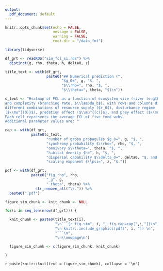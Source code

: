 ```yaml
---
output:
  pdf_document: default
---
```


```r
knitr::opts_chunk$set(echo = FALSE,
                      message = FALSE,
                      warning = FALSE,
                      root.dir = "/data_fmt")
```

```r

library(tidyverse)

df_grt <- readRDS("sim_fcl_si.rds") %>%
  distinct(g, rho, theta, h, delta0, z)

title_text <- with(df_grt,
                   paste0("## Numerical prediction (",
                          "$g_0=", g, "$, ",
                          "$\\rho=", rho, "$, ",
                          "$\\theta=", theta, "$)\n"))

c_text <- "Heatmap of FCL as a function of ecosystem size (river length, $L$)
and complexity (branching rate, $\\lambda_b$), with rows and columns displaying
different combinations of resource supply ($r_0$), disturbance regime
($\\mu^{(0)}$), predation effect ($\\mu^{(c)}$), and prey effect ($\\mu^{(p)}$).
Each cell represents the average FCL of five food webs.
Additional parameter values are: "

cap <- with(df_grt,
            paste0(c_text,
                   "number of gross propagules $g_0=", g, "$, ",
                   "synchrony probability $\\rho=", rho, "$, ",
                   "omnivory $\\theta=", theta, "$, ",
                   "habitat density $h=", h, "$, ",
                   "dispersal capability $\\delta_0=", delta0, "$, and ",
                   "scaling exponent $\\psi=", z, "$."))

pdf <- with(df_grt,
            paste0("fig_rho", rho,
                   "_g", g,
                   "_theta", theta) %>%
              str_remove_all("\\.")) %>%
  paste0(".pdf")

figure_sim_chunk <- knit_chunk <- NULL

for(i in seq_len(nrow(df_grt))) {

  knit_chunk <- paste0(title_text[i],
                       "\n```{r fig-sim", i, ", fig.cap=cap[",i,"]}\n",
                       "\n knitr::include_graphics(pdf[", i, "]) \n",
                       "```\n",
                       "\n\\newpage\n")

  figure_sim_chunk <- c(figure_sim_chunk, knit_chunk)

}

```

`r paste(knitr::knit(text = figure_sim_chunk), collapse = '\n')`
